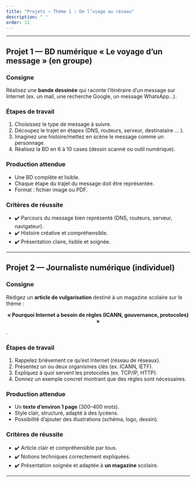 ```yaml
---
title: "Projets — Thème 1 : De l’usage au réseau"
description: " "
order: 11
---
```




---

## Projet 1 — BD numérique « Le voyage d’un message » (en groupe)

### Consigne
Réalisez une **bande dessinée** qui raconte l’itinéraire d’un message sur Internet (ex. un mail, une recherche Google, un message WhatsApp…).

### Étapes de travail
1. Choisissez le type de message à suivre.  
2. Découpez le trajet en étapes (DNS, routeurs, serveur, destinataire ... ).  
3. Imaginez une histoire/mettez en scène le message comme un personnage.  
4. Réalisez la BD en 6 à 10 cases (dessin scanné ou outil numérique).  

### Production attendue
- Une BD complète et lisible.  
- Chaque étape du trajet du message doit être représentée.  
- Format : fichier image ou PDF.  

### Critères de réussite
- ✔️ Parcours du message bien représenté (DNS, routeurs, serveur, navigateur).  
- ✔️ Histoire créative et compréhensible.  
- ✔️ Présentation claire, lisible et soignée.  


---

## Projet 2 — Journaliste numérique (individuel)

### Consigne
Rédigez un **article de vulgarisation** destiné à un magazine scolaire sur le thème :  
<p style="text-align: center;">**« Pourquoi Internet a besoin de règles (ICANN, gouvernance, protocoles) »**</p>

.

### Étapes de travail
1. Rappelez brièvement ce qu’est Internet (réseau de réseaux).  
2. Présentez un ou deux organismes clés (ex. ICANN, IETF).  
3. Expliquez à quoi servent les protocoles (ex. TCP/IP, HTTP).  
4. Donnez un exemple concret montrant que des règles sont nécessaires.  

### Production attendue
- Un **texte d’environ 1 page** (300–400 mots).  
- Style clair, structuré, adapté à des lycéens.  
- Possibilité d’ajouter des illustrations (schéma, logo, dessin).  

### Critères de réussite
- ✔️ Article clair et compréhensible par tous.  
- ✔️ Notions techniques correctement expliquées.  
- ✔️ Présentation soignée et adaptée à **un magazine** scolaire.  

---

